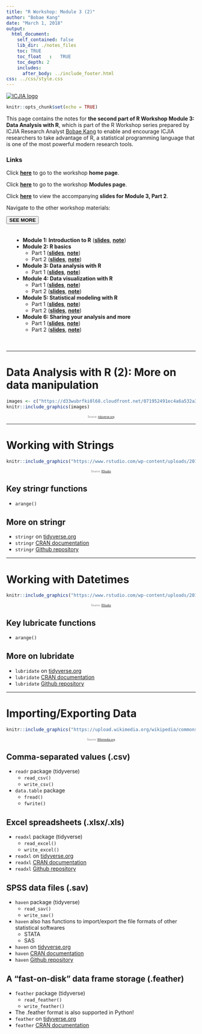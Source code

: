 ```yaml
---
title: "R Workshop: Module 3 (2)"
author: "Bobae Kang"
date: "March 1, 2018"
output:
  html_document:
    self_contained: false
    lib_dir: ./notes_files
    toc: TRUE
    toc_float	:	TRUE
    toc_depth: 2
    includes:
      after_body: ../include_footer.html
css: ../css/style.css
---
```

<!-- fontawesome CDN -->
<link href="https://maxcdn.bootstrapcdn.com/font-awesome/4.7.0/css/font-awesome.min.css" rel="stylesheet">

<!-- logo -->
<div class="logo">
  <a href="http://www.icjia.state.il.us/"><img src="../images/icjia.png" alt="ICJIA logo"></img></a>
</div>


```r
knitr::opts_chunk$set(echo = TRUE)
```

This page contains the notes for **the second part of R Workshop Module 3: Data Analysis with R**, which is part of the R Workshop series prepared by ICJIA Research Analyst [Bobae Kang](http://www.icjia.state.il.us/biographies/bobae-kang) to enable and encourage ICJIA researchers to take advantage of R, a statistical programming language that is one of the most powerful modern research tools.

### Links
Click [**here**](../index.html) to go to the workshop **home page**.

Click [**here**](../modules.html) to go to the workshop **Modules page**.

Click [**here**](../slides/module3_slides2.html) to view the accompanying **slides for Module 3, Part 2**.

Navigate to the other workshop materials:

<button class="btn" data-toggle="collapse" data-target="#collapse-navigate" aria-expanded="false" aria-controls="collapse-navigate">**SEE MORE**</button>

<div class="collapse mt-1" id="collapse-navigate">
<div style="padding:20px;">

* **Module 1: Introduction to R** ([**slides**](../slides/module1_slides.html),
[**note**](module1_notes.html))
* **Module 2: R basics**
    * Part 1 ([**slides**](../slides/module2_slides1.html), [**note**](module2_notes1.html))
    * Part 2 ([**slides**](../slides/module2_slides2.html), [**note**](module2_notes2.html))
* **Module 3: Data analysis with R**
    * Part 1 ([**slides**](../slides/module3_slides1.html), [**note**](module3_notes2.html))
* **Module 4: Data visualization with R**
    * Part 1 ([**slides**](../slides/module4_slides1.html), [**note**](module4_notes1.html))
    * Part 2 ([**slides**](../slides/module4_slides2.html), [**note**](module4_notes2.html))
* **Module 5: Statistical modeling with R**
    * Part 1 ([**slides**](../slides/module5_slides1.html), [**note**](module5_notes1.html))
    * Part 2 ([**slides**](../slides/module5_slides2.html), [**note**](module5_notes2.html))
* **Module 6: Sharing your analysis and more**
    * Part 1 ([**slides**](../slides/module6_slides1.html), [**note**](module6_notes1.html))
    * Part 2 ([**slides**](../slides/module6_slides2.html), [**note**](module6_notes2.html))

</div>
</div>

***

# Data Analysis with R (2): More on data manipulation

```r
images <- c("https://d33wubrfki0l68.cloudfront.net/071952491ec4a6a532a3f70ecfa2507af4d341f9/c167c/images/hex-dplyr.png", "https://d33wubrfki0l68.cloudfront.net/5f8c22ec53a1ac61684f3e8d59c623d09227d6b9/b15de/images/hex-tidyr.png")
knitr::include_graphics(images)
```
<div style="font-size:0.5em; text-align:center; color: #777;">
Source: <a href="https://www.tidyverse.org/">tidyverse.org</a>
</div>

***

# Working with Strings

```r
knitr::include_graphics("https://www.rstudio.com/wp-content/uploads/2014/04/stringr.png")
```
<div style="font-size:0.5em; text-align:center; color: #777;">
Source: <a href="https://www.rstudio.com/">RStudio</a>
</div>

## Key stringr functions

* `arange()`

## More on stringr

* `stringr` on [tidyverse.org](http://stringr.tidyverse.org/)
* `stringr` [CRAN documentation](https://cran.r-project.org/web/packages/stringr/stringr.pdf)
* `stringr` [Github repository](https://github.com/tidyverse/stringr)

***

# Working with Datetimes

```r
knitr::include_graphics("https://www.rstudio.com/wp-content/uploads/2014/04/lubridate.png")
```
<div style="font-size:0.5em; text-align:center; color: #777;">
Source: <a href="https://www.rstudio.com/">RStudio</a>
</div>

## Key lubricate functions

* `arange()`

## More on lubridate

* `lubridate` on [tidyverse.org](http://lubridate.tidyverse.org/)
* `lubridate` [CRAN documentation](https://cran.r-project.org/web/packages/lubridate/lubridate.pdf)
* `lubridate` [Github repository](https://github.com/tidyverse/lubridate)

***

# Importing/Exporting Data

```r
knitr::include_graphics("https://upload.wikimedia.org/wikipedia/commons/thumb/4/40/Data-transfer.svg/2000px-Data-transfer.svg.png")
```
<p style="font-size:0.5em; text-align:center; color: #777;">
Source: <a href="https://www.wikimedia.org">Wikimedia.org</a>
</p>

## Comma-separated values (.csv)

* `readr` package (tidyverse)
    * `read_csv()`
    * `write_csv()`
* `data.table` package
    * `fread()`
    * `fwrite()`

## Excel spreadsheets (.xlsx/.xls)

* `readxl` package (tidyverse)
    * `read_excel()`
    * `write_excel()`
* `readxl` on [tidyverse.org](http://readxl.tidyverse.org/)
* `readxl` [CRAN documentation](https://cran.r-project.org/web/packages/readxl/readxl.pdf)
* `readxl` [Github repository](https://github.com/tidyverse/readxl)

## SPSS data files (.sav)

* `haven` package (tidyverse)
    * `read_sav()`
    * `write_sav()`
* `haven` also has functions to import/export the file formats of other statistical softwares
    * STATA
    * SAS
* `haven` on [tidyverse.org](http://haven.tidyverse.org/)
* `haven` [CRAN documentation](https://cran.r-project.org/web/packages/haven/haven.pdf)
* `haven` [Github repository](https://github.com/tidyverse/haven)

## A "fast-on-disk" data frame storage (.feather) 

* `feather` package (tidyverse)
    * `read_feather()`
    * `write_feather()`
* The .feather format is also supported in Python!
* `feather` on [tidyverse.org](http://haven.tidyverse.org/)
* `feather` [CRAN documentation](https://cran.r-project.org/web/packages/haven/haven.pdf)
